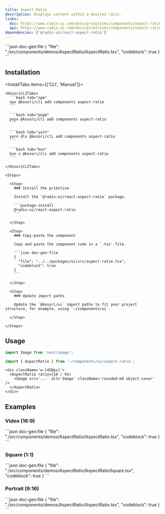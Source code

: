 ```yaml
---
title: Aspect Ratio
description: Displays content within a desired ratio.
links:
  doc: https://www.radix-ui.com/docs/primitives/components/aspect-ratio
  api: https://www.radix-ui.com/docs/primitives/components/aspect-ratio#api-reference
dependencies: ['@radix-ui/react-aspect-ratio']
---
```


<ComponentPreview name='aspect-ratio'>
```json doc-gen:file
{
  "file": "./src/components/demos/AspectRatio/AspectRatio.tsx",
  "codeblock": true
}
```
</ComponentPreview>

## Installation

<InstallTabs items={['CLI', 'Manual']}>

  <Tab value='CLI'>
  
    <KosoriCLITabs>
      ```bash tab="npm"
      npx @kosori/cli add components aspect-ratio
      ```

      ```bash tab="pnpm"
      pnpx @kosori/cli add components aspect-ratio
      ```

      ```bash tab="yarn"
      yarn dlx @kosori/cli add components aspect-ratio
      ```

      ```bash tab="bun"
      bun x @kosori/cli add components aspect-ratio
      ```

    </KosoriCLITabs>

  </Tab>

  <Tab value='Manual'>

    <Steps>

      <Step>
        ### Install the primitive

        Install the `@radix-ui/react-aspect-ratio` package.

        ```package-install
        @radix-ui/react-aspect-ratio
        ```

      </Step>

      <Step>
        ### Copy-paste the component

        Copy and paste the component code in a `.tsx` file.

        ```json doc-gen:file
        {
          "file": "../../packages/ui/src/aspect-ratio.tsx",
          "codeblock": true
        }
        ```

      </Step>

      <Step>
        ### Update import paths

        Update the `@kosori/ui` import paths to fit your project structure, for example, using `~/components/ui`.

      </Step>

    </Steps>

  </Tab>

</InstallTabs>

## Usage

```ts
import Image from 'next/image';

import { AspectRatio } from '~/components/ui/aspect-ratio';
```

```tsx
<div className='w-[450px]'>
  <AspectRatio ratio={16 / 9}>
    <Image src='...' alt='Image' className='rounded-md object-cover' />
  </AspectRatio>
</div>
```

## Examples

### Video (16:9)

<ComponentPreview name='aspect-ratio'>
```json doc-gen:file
{
  "file": "./src/components/demos/AspectRatio/AspectRatio.tsx",
  "codeblock": true
}
```
</ComponentPreview>

### Square (1:1)

<ComponentPreview name='aspect-ratio-square'>
```json doc-gen:file
{
  "file": "./src/components/demos/AspectRatio/AspectRatioSquare.tsx",
  "codeblock": true
}
```
</ComponentPreview>

### Portrait (9:16)

<ComponentPreview name='aspect-ratio-portrait'>
```json doc-gen:file
{
  "file": "./src/components/demos/AspectRatio/AspectRatio.tsx",
  "codeblock": true
}
```
</ComponentPreview>
